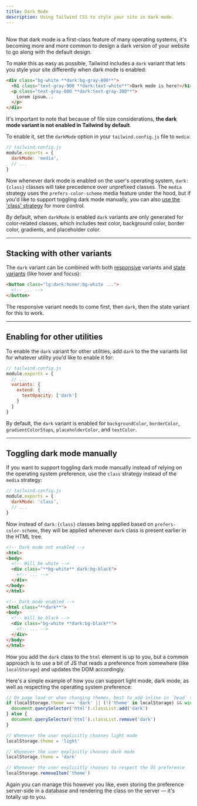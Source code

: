 ```yaml
---
title: Dark Mode
description: Using Tailwind CSS to style your site in dark mode.
---
```



## <Heading hidden>Basic usage</Heading>

Now that dark mode is a first-class feature of many operating systems, it's becoming more and more common to design a dark version of your website to go along with the default design.

To make this as easy as possible, Tailwind includes a `dark` variant that lets you style your site differently when dark mode is enabled:

```html
<div class="bg-white **dark:bg-gray-800**">
  <h1 class="text-gray-900 **dark:text-white**">Dark mode is here!</h1>
  <p class="text-gray-600 **dark:text-gray-300**">
    Lorem ipsum...
  </p>
</div>
```

It's important to note that because of file size considerations, **the dark mode variant is not enabled in Tailwind by default**.

To enable it, set the `darkMode` option in your `tailwind.config.js` file to `media`:

```js
// tailwind.config.js
module.exports = {
  darkMode: 'media',
  // ...
}
```

Now whenever dark mode is enabled on the user's operating system, `dark:{class}` classes will take precedence over unprefixed classes. The `media` strategy uses the `prefers-color-scheme` media feature under the hood, but if you'd like to support toggling dark mode manually, you can also [use the 'class' strategy](#toggling-dark-mode-manually) for more control.

By default, when `darkMode` is enabled `dark` variants are only generated for color-related classes, which includes text color, background color, border color, gradients, and placeholder color.

---

## Stacking with other variants

The `dark` variant can be combined with both [responsive](https://tailwindcss.com/docs/responsive-design) variants and [state variants](https://tailwindcss.com/docs/hover-focus-and-other-states) (like hover and focus):

```html
<button class="lg:dark:hover:bg-white ...">
  <!-- ... -->
</button>
```

The responsive variant needs to come first, then `dark`, then the state variant for this to work.

---

## Enabling for other utilities

To enable the `dark` variant for other utilities, add `dark` to the the variants list for whatever utility you'd like to enable it for:

```js
// tailwind.config.js
module.exports = {
  // ...
  variants: {
    extend: {
      textOpacity: ['dark']
    }
  }
}
```

By default, the `dark` variant is enabled for `backgroundColor`, `borderColor`, `gradientColorStops`, `placeholderColor`, and `textColor`.

---

## Toggling dark mode manually

If you want to support toggling dark mode manually instead of relying on the operating system preference, use the `class` strategy instead of the `media` strategy:

```js
// tailwind.config.js
module.exports = {
  darkMode: 'class',
  // ...
}
```

Now instead of `dark:{class}` classes being applied based on `prefers-color-scheme`, they will be applied whenever `dark` class is present earlier in the HTML tree.

```html
<!-- Dark mode not enabled -->
<html>
<body>
  <!-- Will be white -->
  <div class="**bg-white** dark:bg-black">
    <!-- ... -->
  </div>
</body>
</html>

<!-- Dark mode enabled -->
<html class="**dark**">
<body>
  <!-- Will be black -->
  <div class="bg-white **dark:bg-black**">
    <!-- ... -->
  </div>
</body>
</html>
```

How you add the `dark` class to the `html` element is up to you, but a common approach is to use a bit of JS that reads a preference from somewhere (like `localStorage`) and updates the DOM accordingly.

Here's a simple example of how you can support light mode, dark mode, as well as respecting the operating system preference:

```js
// On page load or when changing themes, best to add inline in `head` to avoid FOUC
if (localStorage.theme === 'dark' || (!('theme' in localStorage) && window.matchMedia('(prefers-color-scheme: dark)').matches)) {
  document.querySelector('html').classList.add('dark')
} else {
  document.querySelector('html').classList.remove('dark')
}

// Whenever the user explicitly chooses light mode
localStorage.theme = 'light'

// Whenever the user explicitly chooses dark mode
localStorage.theme = 'dark'

// Whenever the user explicitly chooses to respect the OS preference
localStorage.removeItem('theme')
```

Again you can manage this however you like, even storing the preference server-side in a database and rendering the class on the server — it's totally up to you.
